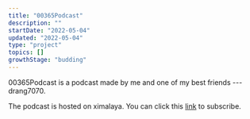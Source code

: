 ```yaml
---
title: "00365Podcast"
description: ""
startDate: "2022-05-04"
updated: "2022-05-04"
type: "project"
topics: []
growthStage: "budding"
---
```


00365Podcast is a podcast made by me and one of my best friends --- drang7070.

The podcast is hosted on ximalaya. You can click this [link](https://www.ximalaya.com/album/46121707) to subscribe.
